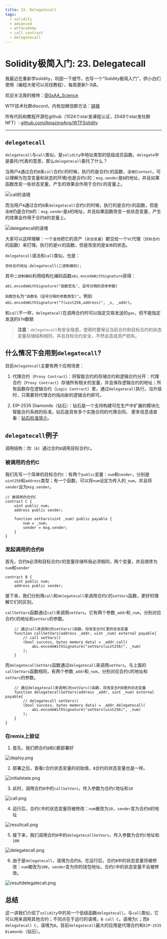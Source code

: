 ```yaml
---
title: 23. Delegatecall
tags:
  - solidity
  - advanced
  - wtfacademy
  - call contract
  - delegatecall
---
```


# Solidity极简入门: 23. Delegatecall
<QuizProgress courseId={SOLIDITY_ADVANCED_ID} lessonId={SOLIDITY_ADVANCED_LESSON_ID_8} />

我最近在重新学solidity，巩固一下细节，也写一个“Solidity极简入门”，供小白们使用（编程大佬可以另找教程），每周更新1-3讲。

欢迎关注我的推特：[@0xAA_Science](https://twitter.com/0xAA_Science)

WTF技术社群discord，内有加微信群方法：[链接](https://discord.gg/5akcruXrsk)

所有代码和教程开源在github（1024个star发课程认证，2048个star发社群NFT）: [github.com/AmazingAng/WTFSolidity](https://github.com/AmazingAng/WTFSolidity)

-----

## `delegatecall`
`delegatecall`与`call`类似，是`solidity`中地址类型的低级成员函数。`delegate`中是委托/代表的意思，那么`delegatecall`委托了什么？

当用户`A`通过合约`B`来`call`合约`C`的时候，执行的是合约`C`的函数，`语境`(`Context`，可以理解为包含变量和状态的环境)也是合约`C`的：`msg.sender`是`B`的地址，并且如果函数改变一些状态变量，产生的效果会作用于合约`C`的变量上。

![call的语境](https://images.mirror-media.xyz/publication-images/VgMR533pA8WYtE5Lr65mQ.png?height=698&width=1860)

而当用户`A`通过合约`B`来`delegatecall`合约`C`的时候，执行的是合约`C`的函数，但是`语境`仍是合约`B`的：`msg.sender`是`A`的地址，并且如果函数改变一些状态变量，产生的效果会作用于合约`B`的变量上。

![delegatecall的语境](https://images.mirror-media.xyz/publication-images/JucQiWVixdlmJl6zHjCSI.png?height=702&width=1862)

大家可以这样理解：一个`富商`把它的资产（`状态变量`）都交给一个`VC`代理（`目标合约`的函数）来打理。执行的是`VC`的函数，但是改变的是`富商`的状态。

`delegatecall`语法和`call`类似，也是：
```solidity
目标合约地址.delegatecall(二进制编码);
```
其中`二进制编码`利用结构化编码函数`abi.encodeWithSignature`获得：
```solidity
abi.encodeWithSignature("函数签名", 逗号分隔的具体参数)
```
`函数签名`为`"函数名（逗号分隔的参数类型)"`。例如`abi.encodeWithSignature("f(uint256,address)", _x, _addr)`。

和`call`不一样，`delegatecall`在调用合约时可以指定交易发送的`gas`，但不能指定发送的`ETH`数额

> **注意**：`delegatecall`有安全隐患，使用时要保证当前合约和目标合约的状态变量存储结构相同，并且目标合约安全，不然会造成资产损失。

## 什么情况下会用到`delegatecall`?
目前`delegatecall`主要有两个应用场景：

1. 代理合约（`Proxy Contract`）：将智能合约的存储合约和逻辑合约分开：代理合约（`Proxy Contract`）存储所有相关的变量，并且保存逻辑合约的地址；所有函数存在逻辑合约（`Logic Contract`）里，通过`delegatecall`执行。当升级时，只需要将代理合约指向新的逻辑合约即可。

2. EIP-2535 Diamonds（钻石）：钻石是一个支持构建可在生产中扩展的模块化智能合约系统的标准。钻石是具有多个实施合同的代理合同。 更多信息请查看：[钻石标准简介](https://eip2535diamonds.substack.com/p/introduction-to-the-diamond-standard)。

## `delegatecall`例子
调用结构：你（`A`）通过合约`B`调用目标合约`C`。
### 被调用的合约C
我们先写一个简单的目标合约`C`：有两个`public`变量：`num`和`sender`，分别是`uint256`和`address`类型；有一个函数，可以将`num`设定为传入的`_num`，并且将`sender`设为`msg.sender`。
```solidity
// 被调用的合约C
contract C {
    uint public num;
    address public sender;

    function setVars(uint _num) public payable {
        num = _num;
        sender = msg.sender;
    }
}
```
### 发起调用的合约B
首先，合约`B`必须和目标合约`C`的变量存储布局必须相同，两个变量，并且顺序为`num`和`sender`
```solidity
contract B {
    uint public num;
    address public sender;
```

接下来，我们分别用`call`和`delegatecall`来调用合约`C`的`setVars`函数，更好的理解它们的区别。

`callSetVars`函数通过`call`来调用`setVars`。它有两个参数`_addr`和`_num`，分别对应合约`C`的地址和`setVars`的参数。
```solidity
    // 通过call来调用C的setVars()函数，将改变合约C里的状态变量
    function callSetVars(address _addr, uint _num) external payable{
        // call setVars()
        (bool success, bytes memory data) = _addr.call(
            abi.encodeWithSignature("setVars(uint256)", _num)
        );
    }
```

而`delegatecallSetVars`函数通过`delegatecall`来调用`setVars`。与上面的`callSetVars`函数相同，有两个参数`_addr`和`_num`，分别对应合约`C`的地址和`setVars`的参数。

```solidity
    // 通过delegatecall来调用C的setVars()函数，将改变合约B里的状态变量
    function delegatecallSetVars(address _addr, uint _num) external payable{
        // delegatecall setVars()
        (bool success, bytes memory data) = _addr.delegatecall(
            abi.encodeWithSignature("setVars(uint256)", _num)
        );
    }
}
```

### 在remix上验证
1. 首先，我们把合约`B`和`C`都部署好

![deploy.png](./img/23-1.png)


2. 部署之后，查看`C`合约状态变量的初始值，`B`合约的状态变量也是一样。

![initialstate.png](./img/23-2.png)

3. 此时，调用合约`B`中的`callSetVars`，传入参数为合约`C`地址和`10`

![call.png](./img/23-3.png)

4. 运行后，合约`C`中的状态变量将被修改：`num`被改为`10`，`sender`变为合约`B`的地址

![resultcall.png](./img/23-4.png)


5. 接下来，我们调用合约`B`中的`delegatecallSetVars`，传入参数为合约`C`地址和`100`

![delegatecall.png](./img/23-5.png)

6. 由于是`delegatecall`，语境为合约`B`。在运行后，合约`B`中的状态变量将被修改：`num`被改为`100`，`sender`变为你的钱包地址。合约`C`中的状态变量不会被修改。

![resultdelegatecall.png](./img/23-6.png)

## 总结
这一讲我们介绍了`solidity`中的另一个低级函数`delegatecall`。与`call`类似，它可以用来调用其他合约；不同点在于运行的语境，`B call C`，语境为`C`；而`B delegatecall C`，语境为`B`。目前`delegatecall`最大的应用是代理合约和`EIP-2535 Diamonds`（钻石）。

<QuizForm courseId={SOLIDITY_ADVANCED_ID} lessonId={SOLIDITY_ADVANCED_LESSON_ID_8} />
